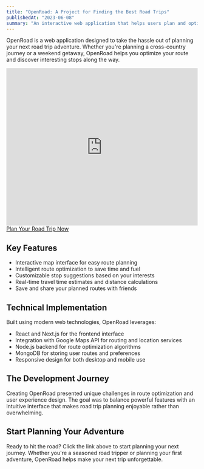 ```yaml
---
title: "OpenRoad: A Project for Finding the Best Road Trips"
publishedAt: "2023-06-08"
summary: "An interactive web application that helps users plan and optimize their road trip routes, featuring stop recommendations and travel time optimization."
---
```


OpenRoad is a web application designed to take the hassle out of planning your next road trip adventure. Whether you're planning a cross-country journey or a weekend getaway, OpenRoad helps you optimize your route and discover interesting stops along the way.

<iframe
  width="100%"
  height="415"
  src="https://www.youtube.com/embed/HP_0BX0i3cg"
  title="YouTube video player"
  frameBorder="0"
  allow="accelerometer; autoplay; clipboard-write; encrypted-media; gyroscope; picture-in-picture"
  allowFullScreen
></iframe>

<div className="my-4 text-center">
  <a
    href="https://open-road-cfgw-open-road.vercel.app/"
    className="text-blue-500 hover:text-blue-700 underline"
    target="_blank"
    rel="noopener noreferrer"
  >
    Plan Your Road Trip Now
  </a>
</div>

## Key Features

- Interactive map interface for easy route planning
- Intelligent route optimization to save time and fuel
- Customizable stop suggestions based on your interests
- Real-time travel time estimates and distance calculations
- Save and share your planned routes with friends

## Technical Implementation

Built using modern web technologies, OpenRoad leverages:

- React and Next.js for the frontend interface
- Integration with Google Maps API for routing and location services
- Node.js backend for route optimization algorithms
- MongoDB for storing user routes and preferences
- Responsive design for both desktop and mobile use

## The Development Journey

Creating OpenRoad presented unique challenges in route optimization and user experience design. The goal was to balance powerful features with an intuitive interface that makes road trip planning enjoyable rather than overwhelming.

## Start Planning Your Adventure

Ready to hit the road? Click the link above to start planning your next journey. Whether you're a seasoned road tripper or planning your first adventure, OpenRoad helps make your next trip unforgettable.
